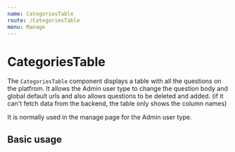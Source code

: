 ```yaml
---
name: CategoriesTable
route: /CategoriesTable
menu: Manage
---
```



# CategoriesTable

The `CategoriesTable` component displays a table with all the questions on the platfrom. It allows the Admin user type
to change the question body and global default urls and also allows questions to be deleted and added. (if it can't
fetch data from the backend, the table only shows the column names)

<Props of={CategoriesTable} />

It is normally used in the manage page for the Admin user type.

## Basic usage

<Playground>
  <CategoriesTable />
</Playground>
